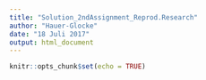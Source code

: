 ```yaml
---
title: "Solution_2ndAssignment_Reprod.Research"
author: "Hauer-Glocke"
date: "18 Juli 2017"
output: html_document
---
```


```r
knitr::opts_chunk$set(echo = TRUE)
```


